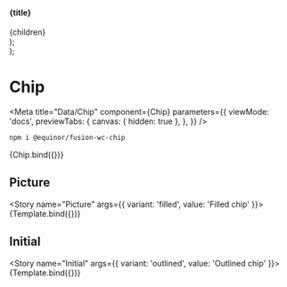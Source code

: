 


  <section>
    <h4>{title}</h4>
    <div style={{ display: 'flex', gap: '10px' }}>{children}</div>
  </section>
);

  <div>
    <Container title="Sizes">
      <fwc-chip size="small" {...props} />
      <fwc-chip size="medium" {...props} />
      <fwc-chip size="large" {...props} />
    </Container>
    <Container title="Colors">
      <fwc-chip color="primary" {...props} />
      <fwc-chip color="secondary" {...props} />
      <fwc-chip color="success" {...props} />
      <fwc-chip color="danger" {...props} />
      <fwc-chip color="warning" {...props} />
    </Container>
    <Container title="Custom Colors">
      <fwc-chip style={{ '--fwc-chip-base-color': '#495057' }} {...props} />
      <fwc-chip style={{ '--fwc-chip-base-color': '#ffc6ff', '--fwc-chip-ink-color': '#000' }} {...props} />
      <fwc-chip style={{ '--fwc-chip-fill-color': '#1d3557', '--fwc-chip-ink-color': '#ffc8dd' }} {...props} />
    </Container>
    <Container title="Icon">
      <fwc-chip size="small" icon="settings" {...props} />
      <fwc-chip size="medium" icon="settings" {...props} />
      <fwc-chip size="large" icon="settings" {...props} />
    </Container>
    <Container title="Clickable">
      <fwc-chip color="primary" clickable {...props} />
      <fwc-chip color="secondary" clickable {...props} />
      <fwc-chip color="success" clickable {...props} />
      <fwc-chip color="danger" clickable {...props} />
      <fwc-chip color="warning" clickable {...props} />
    </Container>
    <Container title="Removeable">
      <fwc-chip size="small" removeable {...props} />
      <fwc-chip size="medium" removeable {...props} />
      <fwc-chip size="large" removeable {...props} />
    </Container>
    <Container title="Disabled">
      <fwc-chip clickable disabled {...props} />
    </Container>
  </div>
);

# Chip

<Meta
  title="Data/Chip"
  component={Chip}
  parameters={{
    viewMode: 'docs',
    previewTabs: {
      canvas: { hidden: true },
    },
  }}
/>

```sh
npm i @equinor/fusion-wc-chip
```

<Canvas>
  <Story name="Default" args={{ label: 'chip' }} parameters={{ chromatic: { disableSnapshot: true } }}>
    {Chip.bind({})}
  </Story>
</Canvas>

<ArgsTable story="Default" />

## Picture

<Story name="Picture" args={{ variant: 'filled', value: 'Filled chip' }}>
  {Template.bind({})}
</Story>

## Initial

<Story name="Initial" args={{ variant: 'outlined', value: 'Outlined chip' }}>
  {Template.bind({})}
</Story>
